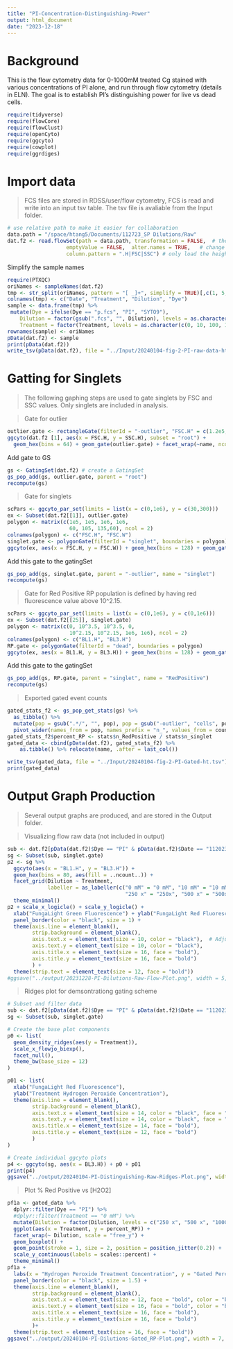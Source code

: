```yaml
---
title: "PI-Concentration-Distinguishing-Power"
output: html_document
date: "2023-12-18"
---
```


# Background
This is the flow cytometry data for 0-1000mM treated Cg stained with various concentrations of PI alone, and run through flow cytometry (details in ELN). The goal is to establish PI's distinguishing power for live vs dead cells.

```r
require(tidyverse)
require(flowCore)
require(flowClust)
require(openCyto)
require(ggcyto)
require(cowplot)
require(ggrdiges)
```

# Import data
> FCS files are stored in RDSS/user/flow cytometry, FCS is read and write into an input tsv table. The tsv file is avaliable from the Input folder.

```r
# use relative path to make it easier for collaboration
data.path = "/space/htang5/Documents/112723_SP Dilutions/Raw"
dat.f2 <- read.flowSet(path = data.path, transformation = FALSE,  # the original values are already linearized. 
                   emptyValue = FALSE,  alter.names = TRUE,   # change parameter names to R format
                   column.pattern = ".H|FSC|SSC") # only load the height variables for the fluorescent parameters
```

Simplify the sample names

```r
require(PTXQC)
oriNames <- sampleNames(dat.f2)
tmp <- str_split(oriNames, pattern = "[ _]+", simplify = TRUE)[,c(1, 5, 6, 7)] 
colnames(tmp) <- c("Date", "Treatment", "Dilution", "Dye") 
sample <- data.frame(tmp) %>% 
 mutate(Dye = ifelse(Dye == "p.fcs", "PI", "SYTO9"),
    Dilution = factor(gsub(".fcs", "", Dilution), levels = as.character(c(250, 500, 1000, 2000))) %>% paste(" x", sep = ""),
    Treatment = factor(Treatment, levels = as.character(c(0, 10, 100, 1000))) %>% paste(" mM", sep = ""))
rownames(sample) <- oriNames
pData(dat.f2) <- sample
print(pData(dat.f2))
write_tsv(pData(dat.f2), file = "../Input/20240104-fig-2-PI-raw-data-ht.tsv")
```

# Gatting for Singlets
>The following gaphing steps are used to gate singlets by FSC and SSC values. Only singlets are included in analysis.

>Gate for outlier 

```r
outlier.gate <- rectangleGate(filterId = "-outlier", "FSC.H" = c(1.2e5, 1e6), "SSC.H" = c(1e2, 1e6))
ggcyto(dat.f2 [1], aes(x = FSC.H, y = SSC.H), subset = "root") +
  geom_hex(bins = 64) + geom_gate(outlier.gate) + facet_wrap(~name, ncol = 2) + ggcyto_par_set(limits = "instrument")
```
Add gate to GS
```r
gs <- GatingSet(dat.f2) # create a GatingSet
gs_pop_add(gs, outlier.gate, parent = "root")
recompute(gs)
```

>Gate for singlets

```r
scPars <- ggcyto_par_set(limits = list(x = c(0,1e6), y = c(30,300)))
ex <- Subset(dat.f2[[1]], outlier.gate)
polygon <- matrix(c(1e5, 1e5, 1e6, 1e6, 
                    60, 105, 135,60), ncol = 2)
colnames(polygon) <- c("FSC.H", "FSC.W")
singlet.gate <- polygonGate(filterId = "singlet", boundaries = polygon)
ggcyto(ex, aes(x = FSC.H, y = FSC.W)) + geom_hex(bins = 128) + geom_gate(singlet.gate) + geom_stats() + scPars
```


Add this gate to the gatingSet
```r
gs_pop_add(gs, singlet.gate, parent = "-outlier", name = "singlet")
recompute(gs)
```

>Gate for Red Positive
RP population is defined by having red fluorescence value above 10^2.15.

```r
scPars <- ggcyto_par_set(limits = list(x = c(0,1e6), y = c(0,1e6)))
ex <- Subset(dat.f2[[25]], singlet.gate)
polygon <- matrix(c(0, 10^3.5, 10^3.5, 0,
                    10^2.15, 10^2.15, 1e6, 1e6), ncol = 2)
colnames(polygon) <- c("BL1.H", "BL3.H")
RP.gate <- polygonGate(filterId = "dead", boundaries = polygon)
ggcyto(ex, aes(x = BL1.H, y = BL3.H)) + geom_hex(bins = 128) + geom_gate(RP.gate) + geom_stats() + scPars + scale_x_logicle() + scale_y_logicle() 
```
Add this gate to the gatingSet

```r
gs_pop_add(gs, RP.gate, parent = "singlet", name = "RedPositive")
recompute(gs)
```

>Exported gated event counts

```r
gated_stats_f2 <- gs_pop_get_stats(gs) %>% 
  as_tibble() %>% 
  mutate(pop = gsub(".*/", "", pop), pop = gsub("-outlier", "cells", pop)) %>% 
  pivot_wider(names_from = pop, names_prefix = "n_", values_from = count)
gated_stats_f2$percent_RP <- stats$n_RedPositive / stats$n_singlet
gated_data <- cbind(pData(dat.f2), gated_stats_f2) %>% 
    as.tibble() %>% relocate(name, .after = last_col())

write_tsv(gated_data, file = "../Input/20240104-fig-2-PI-Gated-ht.tsv")
print(gated_data)
```


# Output Graph Production
>Several output graphs are produced, and are stored in the Output folder.

>Visualizing flow raw data (not included in output)

```r
sub <- dat.f2[pData(dat.f2)$Dye == "PI" & pData(dat.f2)$Date == "112023"] 
sg <- Subset(sub, singlet.gate)
p2 <- sg %>% 
  ggcyto(aes(x = "BL1.H", y = "BL3.H")) + 
  geom_hex(bins = 80, aes(fill = ..ncount..)) + 
  facet_grid(Dilution ~ Treatment, 
             labeller = as_labeller(c("0 mM" = "0 mM", "10 mM" = "10 mM", "100 mM" = "100 mM", "1000 mM" = "1000 mM", 
                                      "250 x" = "250x", "500 x" = "500x", "1000 x" = "1000x", "2000 x" = "2000x"))) + 
  theme_minimal()
p2 + scale_x_logicle() + scale_y_logicle() +
  xlab("FungaLight Green Fluorescence") + ylab("FungaLight Red Fluorescence") +
  panel_border(color = "black", size = 1) +
  theme(axis.line = element_blank(),
        strip.background = element_blank(),
        axis.text.x = element_text(size = 10, color = "black"),  # Adjust size and face (bold)
        axis.text.y = element_text(size = 10, color = "black"),
        axis.title.x = element_text(size = 16, face = "bold"),
        axis.title.y = element_text(size = 16, face = "bold")
        ) + 
  theme(strip.text = element_text(size = 12, face = "bold")) 
#ggsave("../output/20231228-PI-Dilutions-Raw-Flow-Plot.png", width = 5, height = 3)
```


> Ridges plot for demsontrationg gating scheme

```r
# Subset and filter data
sub <- dat.f2[pData(dat.f2)$Dye == "PI" & pData(dat.f2)$Date == "112023" & pData(dat.f2)$Dilution == "1000 x"] 
sg <- Subset(sub, singlet.gate)

# Create the base plot components
p0 <- list(
  geom_density_ridges(aes(y = Treatment)), 
  scale_x_flowjo_biexp(),
  facet_null(),
  theme_bw(base_size = 12)
)

p01 <- list(
  xlab("FungaLight Red Fluorescence"),
  ylab("Treatment Hydrogen Peroxide Concentration"),
  theme(axis.line = element_blank(),
        strip.background = element_blank(),
        axis.text.x = element_text(size = 14, color = "black", face = "bold"),  # Adjust size and face (bold)
        axis.text.y = element_text(size = 14, color = "black", face = "bold"),
        axis.title.x = element_text(size = 14, face = "bold"),
        axis.title.y = element_text(size = 12, face = "bold")
        )
)

# Create individual ggcyto plots
p4 <- ggcyto(sg, aes(x = BL3.H)) + p0 + p01
print(p4)
ggsave("../output/20240104-PI-Distinguishing-Raw-Ridges-Plot.png", width = 5, height = 5)
```
> Plot % Red Positive vs [H2O2]

```r
pf1a <- gated_data %>%
  dplyr::filter(Dye == "PI") %>% 
  #dplyr::filter(Treatment == "0 mM") %>%
  mutate(Dilution = factor(Dilution, levels = c("250 x", "500 x", "1000 x", "2000 x"))) %>%
  ggplot(aes(x = Treatment, y = percent_RP)) +
  facet_wrap(~ Dilution, scale = "free_y") +
  geom_boxplot() +
  geom_point(stroke = 1, size = 2, position = position_jitter(0.2)) +
  scale_y_continuous(labels = scales::percent) +
  theme_minimal()
pf1a +
  labs(x = "Hydrogen Peroxide Treatment Concentration", y = "Gated Percent Red Positive Cells") +
  panel_border(color = "black", size = 1.5) +
  theme(axis.line = element_blank(),
        strip.background = element_blank(),
        axis.text.x = element_text(size = 12, face = "bold", color = "black"),  # Adjust size and face (bold)
        axis.text.y = element_text(size = 16, face = "bold", color = "black"),
        axis.title.x = element_text(size = 16, face = "bold"),
        axis.title.y = element_text(size = 16, face = "bold")
        )+ 
  theme(strip.text = element_text(size = 16, face = "bold")) 
ggsave("../output/20240104-PI-Dilutions-Gated_RP-Plot.png", width = 7, height = 5)
```















